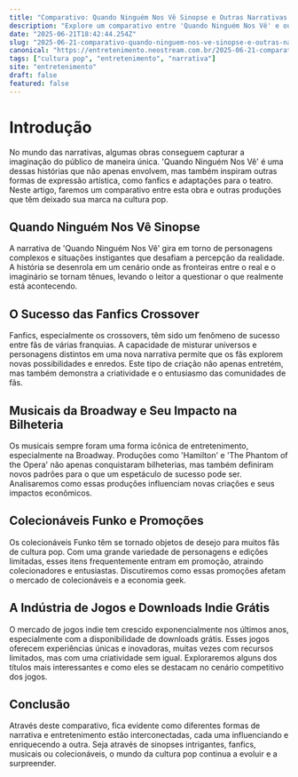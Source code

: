 ```yaml
---
title: "Comparativo: Quando Ninguém Nos Vê Sinopse e Outras Narrativas Envolventes"
description: "Explore um comparativo entre 'Quando Ninguém Nos Vê' e outras obras impactantes, analisando sinopses, fanfics e o sucesso nos palcos da Broadway."
date: "2025-06-21T18:42:44.254Z"
slug: "2025-06-21-comparativo-quando-ninguem-nos-ve-sinopse-e-outras-narrativas-envolventes"
canonical: "https://entretenimento.neostream.com.br/2025-06-21-comparativo-quando-ninguem-nos-ve-sinopse-e-outras-narrativas-envolventes"
tags: ["cultura pop", "entretenimento", "narrativa"]
site: "entretenimento"
draft: false
featured: false
---
```


# Introdução

No mundo das narrativas, algumas obras conseguem capturar a imaginação do público de maneira única. 'Quando Ninguém Nos Vê' é uma dessas histórias que não apenas envolvem, mas também inspiram outras formas de expressão artística, como fanfics e adaptações para o teatro. Neste artigo, faremos um comparativo entre esta obra e outras produções que têm deixado sua marca na cultura pop.

## Quando Ninguém Nos Vê Sinopse

A narrativa de 'Quando Ninguém Nos Vê' gira em torno de personagens complexos e situações instigantes que desafiam a percepção da realidade. A história se desenrola em um cenário onde as fronteiras entre o real e o imaginário se tornam tênues, levando o leitor a questionar o que realmente está acontecendo.

## O Sucesso das Fanfics Crossover

Fanfics, especialmente os crossovers, têm sido um fenômeno de sucesso entre fãs de várias franquias. A capacidade de misturar universos e personagens distintos em uma nova narrativa permite que os fãs explorem novas possibilidades e enredos. Este tipo de criação não apenas entretém, mas também demonstra a criatividade e o entusiasmo das comunidades de fãs.

## Musicais da Broadway e Seu Impacto na Bilheteria

Os musicais sempre foram uma forma icônica de entretenimento, especialmente na Broadway. Produções como 'Hamilton' e 'The Phantom of the Opera' não apenas conquistaram bilheterias, mas também definiram novos padrões para o que um espetáculo de sucesso pode ser. Analisaremos como essas produções influenciam novas criações e seus impactos econômicos.

## Colecionáveis Funko e Promoções

Os colecionáveis Funko têm se tornado objetos de desejo para muitos fãs de cultura pop. Com uma grande variedade de personagens e edições limitadas, esses itens frequentemente entram em promoção, atraindo colecionadores e entusiastas. Discutiremos como essas promoções afetam o mercado de colecionáveis e a economia geek.

## A Indústria de Jogos e Downloads Indie Grátis

O mercado de jogos indie tem crescido exponencialmente nos últimos anos, especialmente com a disponibilidade de downloads grátis. Esses jogos oferecem experiências únicas e inovadoras, muitas vezes com recursos limitados, mas com uma criatividade sem igual. Exploraremos alguns dos títulos mais interessantes e como eles se destacam no cenário competitivo dos jogos.

## Conclusão

Através deste comparativo, fica evidente como diferentes formas de narrativa e entretenimento estão interconectadas, cada uma influenciando e enriquecendo a outra. Seja através de sinopses intrigantes, fanfics, musicais ou colecionáveis, o mundo da cultura pop continua a evoluir e a surpreender.